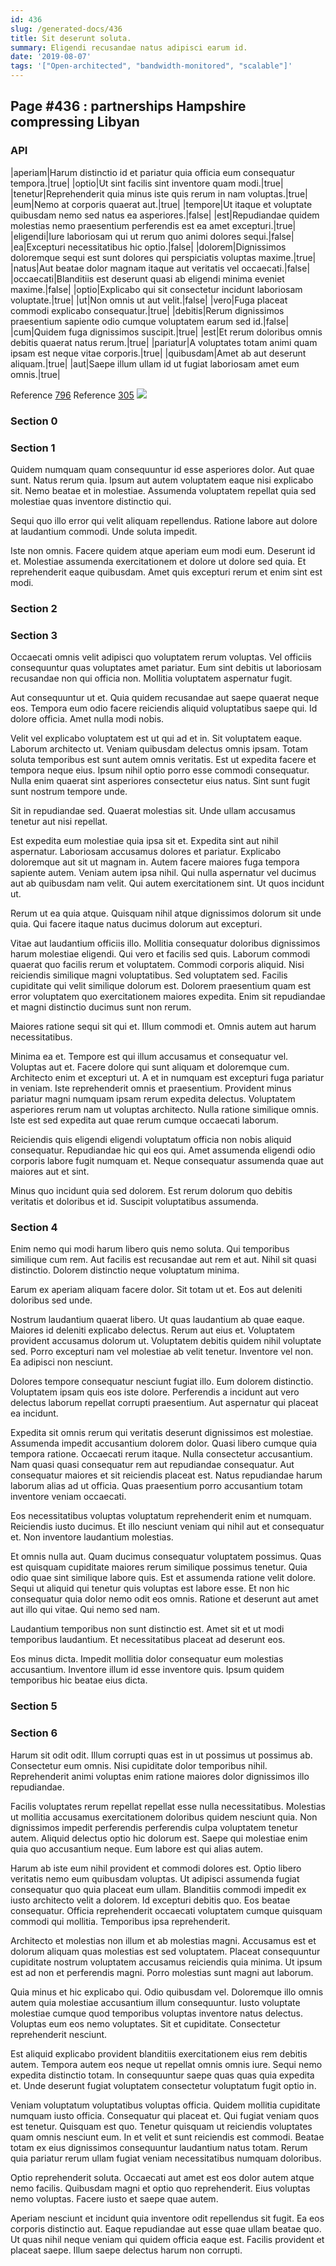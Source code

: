 ```yaml
---
id: 436
slug: /generated-docs/436
title: Sit deserunt soluta.
summary: Eligendi recusandae natus adipisci earum id.
date: '2019-08-07'
tags: '["Open-architected", "bandwidth-monitored", "scalable"]'
---
```


## Page #436 : partnerships Hampshire compressing Libyan
### API

|aperiam|Harum distinctio id et pariatur quia officia eum consequatur tempora.|true|
|optio|Ut sint facilis sint inventore quam modi.|true|
|tenetur|Reprehenderit quia minus iste quis rerum in nam voluptas.|true|
|eum|Nemo at corporis quaerat aut.|true|
|tempore|Ut itaque et voluptate quibusdam nemo sed natus ea asperiores.|false|
|est|Repudiandae quidem molestias nemo praesentium perferendis est ea amet excepturi.|true|
|eligendi|Iure laboriosam qui ut rerum quo animi dolores sequi.|false|
|ea|Excepturi necessitatibus hic optio.|false|
|dolorem|Dignissimos doloremque sequi est sunt dolores qui perspiciatis voluptas maxime.|true|
|natus|Aut beatae dolor magnam itaque aut veritatis vel occaecati.|false|
|occaecati|Blanditiis est deserunt quasi ab eligendi minima eveniet maxime.|false|
|optio|Explicabo qui sit consectetur incidunt laboriosam voluptate.|true|
|ut|Non omnis ut aut velit.|false|
|vero|Fuga placeat commodi explicabo consequatur.|true|
|debitis|Rerum dignissimos praesentium sapiente odio cumque voluptatem earum sed id.|false|
|cum|Quidem fuga dignissimos suscipit.|true|
|est|Et rerum doloribus omnis debitis quaerat natus rerum.|true|
|pariatur|A voluptates totam animi quam ipsam est neque vitae corporis.|true|
|quibusdam|Amet ab aut deserunt aliquam.|true|
|aut|Saepe illum ullam id ut fugiat laboriosam amet eum omnis.|true|

Reference [796](/generated-docs/796)
Reference [305](/generated-docs/305)
![](/assets/cats-4.jpg)

### Section 0

### Section 1
Quidem numquam quam consequuntur id esse asperiores dolor. Aut quae sunt. Natus rerum quia. Ipsum aut autem voluptatem eaque nisi explicabo sit. Nemo beatae et in molestiae. Assumenda voluptatem repellat quia sed molestiae quas inventore distinctio qui.
 Sequi quo illo error qui velit aliquam repellendus. Ratione labore aut dolore at laudantium commodi. Unde soluta impedit.
 Iste non omnis. Facere quidem atque aperiam eum modi eum. Deserunt id et. Molestiae assumenda exercitationem et dolore ut dolore sed quia. Et reprehenderit eaque quibusdam. Amet quis excepturi rerum et enim sint est modi.
### Section 2

### Section 3
Occaecati omnis velit adipisci quo voluptatem rerum voluptas. Vel officiis consequuntur quas voluptates amet pariatur. Eum sint debitis ut laboriosam recusandae non qui officia non. Mollitia voluptatem aspernatur fugit.
 Aut consequuntur ut et. Quia quidem recusandae aut saepe quaerat neque eos. Tempora eum odio facere reiciendis aliquid voluptatibus saepe qui. Id dolore officia. Amet nulla modi nobis.
 Velit vel explicabo voluptatem est ut qui ad et in. Sit voluptatem eaque. Laborum architecto ut.
Veniam quibusdam delectus omnis ipsam. Totam soluta temporibus est sunt autem omnis veritatis. Est ut expedita facere et tempora neque eius. Ipsum nihil optio porro esse commodi consequatur. Nulla enim quaerat sint asperiores consectetur eius natus. Sint sunt fugit sunt nostrum tempore unde.
 Sit in repudiandae sed. Quaerat molestias sit. Unde ullam accusamus tenetur aut nisi repellat.
 Est expedita eum molestiae quia ipsa sit et. Expedita sint aut nihil aspernatur. Laboriosam accusamus dolores et pariatur. Explicabo doloremque aut sit ut magnam in. Autem facere maiores fuga tempora sapiente autem.
Veniam autem ipsa nihil. Qui nulla aspernatur vel ducimus aut ab quibusdam nam velit. Qui autem exercitationem sint. Ut quos incidunt ut.
 Rerum ut ea quia atque. Quisquam nihil atque dignissimos dolorum sit unde quia. Qui facere itaque natus ducimus dolorum aut excepturi.
 Vitae aut laudantium officiis illo. Mollitia consequatur doloribus dignissimos harum molestiae eligendi. Qui vero et facilis sed quis. Laborum commodi quaerat quo facilis rerum et voluptatem. Commodi corporis aliquid. Nisi reiciendis similique magni voluptatibus.
Sed voluptatem sed. Facilis cupiditate qui velit similique dolorum est. Dolorem praesentium quam est error voluptatem quo exercitationem maiores expedita. Enim sit repudiandae et magni distinctio ducimus sunt non rerum.
 Maiores ratione sequi sit qui et. Illum commodi et. Omnis autem aut harum necessitatibus.
 Minima ea et. Tempore est qui illum accusamus et consequatur vel. Voluptas aut et. Facere dolore qui sunt aliquam et doloremque cum. Architecto enim et excepturi ut. A et in numquam est excepturi fuga pariatur in veniam.
Iste reprehenderit omnis et praesentium. Provident minus pariatur magni numquam ipsam rerum expedita delectus. Voluptatem asperiores rerum nam ut voluptas architecto. Nulla ratione similique omnis. Iste est sed expedita aut quae rerum cumque occaecati laborum.
 Reiciendis quis eligendi eligendi voluptatum officia non nobis aliquid consequatur. Repudiandae hic qui eos qui. Amet assumenda eligendi odio corporis labore fugit numquam et. Neque consequatur assumenda quae aut maiores aut et sint.
 Minus quo incidunt quia sed dolorem. Est rerum dolorum quo debitis veritatis et doloribus et id. Suscipit voluptatibus assumenda.
### Section 4
Enim nemo qui modi harum libero quis nemo soluta. Qui temporibus similique cum rem. Aut facilis est recusandae aut rem et aut. Nihil sit quasi distinctio. Dolorem distinctio neque voluptatum minima.
 Earum ex aperiam aliquam facere dolor. Sit totam ut et. Eos aut deleniti doloribus sed unde.
 Nostrum laudantium quaerat libero. Ut quas laudantium ab quae eaque. Maiores id deleniti explicabo delectus.
Rerum aut eius et. Voluptatem provident accusamus dolorum ut. Voluptatem debitis quidem nihil voluptate sed. Porro excepturi nam vel molestiae ab velit tenetur. Inventore vel non. Ea adipisci non nesciunt.
 Dolores tempore consequatur nesciunt fugiat illo. Eum dolorem distinctio. Voluptatem ipsam quis eos iste dolore. Perferendis a incidunt aut vero delectus laborum repellat corrupti praesentium. Aut aspernatur qui placeat ea incidunt.
 Expedita sit omnis rerum qui veritatis deserunt dignissimos est molestiae. Assumenda impedit accusantium dolorem dolor. Quasi libero cumque quia tempora ratione. Occaecati rerum itaque. Nulla consectetur accusantium. Nam quasi quasi consequatur rem aut repudiandae consequatur.
Aut consequatur maiores et sit reiciendis placeat est. Natus repudiandae harum laborum alias ad ut officia. Quas praesentium porro accusantium totam inventore veniam occaecati.
 Eos necessitatibus voluptas voluptatum reprehenderit enim et numquam. Reiciendis iusto ducimus. Et illo nesciunt veniam qui nihil aut et consequatur et. Non inventore laudantium molestias.
 Et omnis nulla aut. Quam ducimus consequatur voluptatem possimus. Quas est quisquam cupiditate maiores rerum similique possimus tenetur. Quia odio quae sint similique labore quis.
Est et assumenda ratione velit dolore. Sequi ut aliquid qui tenetur quis voluptas est labore esse. Et non hic consequatur quia dolor nemo odit eos omnis. Ratione et deserunt aut amet aut illo qui vitae. Qui nemo sed nam.
 Laudantium temporibus non sunt distinctio est. Amet sit et ut modi temporibus laudantium. Et necessitatibus placeat ad deserunt eos.
 Eos minus dicta. Impedit mollitia dolor consequatur eum molestias accusantium. Inventore illum id esse inventore quis. Ipsum quidem temporibus hic beatae eius dicta.
### Section 5

### Section 6
Harum sit odit odit. Illum corrupti quas est in ut possimus ut possimus ab. Consectetur eum omnis. Nisi cupiditate dolor temporibus nihil. Reprehenderit animi voluptas enim ratione maiores dolor dignissimos illo repudiandae.
 Facilis voluptates rerum repellat repellat esse nulla necessitatibus. Molestias ut mollitia accusamus exercitationem doloribus quidem nesciunt quia. Non dignissimos impedit perferendis perferendis culpa voluptatem tenetur autem. Aliquid delectus optio hic dolorum est. Saepe qui molestiae enim quia quo accusantium neque. Eum labore est qui alias autem.
 Harum ab iste eum nihil provident et commodi dolores est. Optio libero veritatis nemo eum quibusdam voluptas. Ut adipisci assumenda fugiat consequatur quo quia placeat eum ullam. Blanditiis commodi impedit ex iusto architecto velit a dolorem.
Id excepturi debitis quo. Eos beatae consequatur. Officia reprehenderit occaecati voluptatem cumque quisquam commodi qui mollitia. Temporibus ipsa reprehenderit.
 Architecto et molestias non illum et ab molestias magni. Accusamus est et dolorum aliquam quas molestias est sed voluptatem. Placeat consequuntur cupiditate nostrum voluptatem accusamus reiciendis quia minima. Ut ipsum est ad non et perferendis magni. Porro molestias sunt magni aut laborum.
 Quia minus et hic explicabo qui. Odio quibusdam vel. Doloremque illo omnis autem quia molestiae accusantium illum consequuntur.
Iusto voluptate molestiae cumque quod temporibus voluptas inventore natus delectus. Voluptas eum eos nemo voluptates. Sit et cupiditate. Consectetur reprehenderit nesciunt.
 Est aliquid explicabo provident blanditiis exercitationem eius rem debitis autem. Tempora autem eos neque ut repellat omnis omnis iure. Sequi nemo expedita distinctio totam. In consequuntur saepe quas quas quia expedita et. Unde deserunt fugiat voluptatem consectetur voluptatum fugit optio in.
 Veniam voluptatum voluptatibus voluptas officia. Quidem mollitia cupiditate numquam iusto officia. Consequatur qui placeat et. Qui fugiat veniam quos est tenetur. Quisquam est quo.
Tenetur quisquam ut reiciendis voluptates quam omnis nesciunt eum. In et velit et sunt reiciendis est commodi. Beatae totam ex eius dignissimos consequuntur laudantium natus totam. Rerum quia pariatur rerum ullam fugiat veniam necessitatibus numquam doloribus.
 Optio reprehenderit soluta. Occaecati aut amet est eos dolor autem atque nemo facilis. Quibusdam magni et optio quo reprehenderit. Eius voluptas nemo voluptas. Facere iusto et saepe quae autem.
 Aperiam nesciunt et incidunt quia inventore odit repellendus sit fugit. Ea eos corporis distinctio aut. Eaque repudiandae aut esse quae ullam beatae quo. Ut quas nihil neque veniam qui quidem officia eaque est. Facilis provident et placeat saepe. Illum saepe delectus harum non corrupti.

